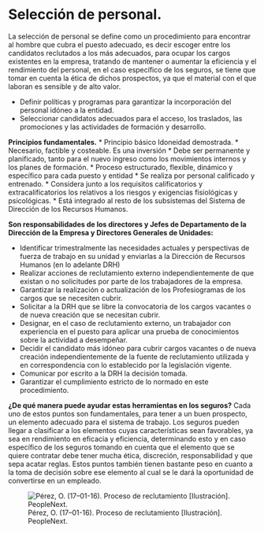 # Selección de personal. 
La selección de personal se define como un procedimiento para encontrar al hombre que cubra el puesto adecuado, es decir escoger entre los candidatos reclutados a los más adecuados, para ocupar los cargos existentes en la empresa, tratando de mantener o aumentar la eficiencia y el rendimiento del personal, en el caso específico de los seguros, se tiene que tomar en cuenta la ética de dichos prospectos, ya que el material con el que laboran es sensible y de alto valor.

*	Definir políticas y programas para garantizar la incorporación del personal idóneo a la entidad.
*	Seleccionar candidatos adecuados para el acceso, los traslados, las promociones y las actividades de formación y desarrollo.
 
**Principios fundamentales.**
*	Principio básico Idoneidad demostrada.
*	Necesario, factible y costeable. Es una inversión
*	Debe ser permanente y planificado, tanto para el nuevo ingreso como los movimientos internos y los planes de formación.
*	Proceso estructurado, flexible, dinámico y específico para cada puesto y entidad
*	Se realiza por personal calificado y entrenado.
*	Considera junto a los requisitos calificatorios y extracalificatorios los relativos a los riesgos y exigencias fisiológicas y psicológicas.
*	Está integrado al resto de los subsistemas del Sistema de Dirección de los Recursos Humanos.
 
**Son responsabilidades de los directores y Jefes de Departamento de la Dirección de la Empresa y Directores Generales de Unidades:**

*	Identificar trimestralmente las necesidades actuales y perspectivas de fuerza de trabajo en su unidad y enviarlas a la Dirección de Recursos Humanos (en lo adelante DRH)
*	Realizar acciones de reclutamiento externo independientemente de que existan o no solicitudes por parte de los trabajadores de la empresa.
*	Garantizar la realización o actualización de los Profesiogramas de los cargos que se necesiten cubrir.
*	Solicitar a la DRH que se libre la convocatoria de los cargos vacantes o de nueva creación que se necesitan cubrir.
*	Designar, en el caso de reclutamiento externo, un trabajador con experiencia en el puesto para aplicar una prueba de conocimientos sobre la actividad a desempeñar.
*	Decidir el candidato más idóneo para cubrir cargos vacantes o de nueva creación independientemente de la fuente de reclutamiento utilizada y en correspondencia con lo establecido por la legislación vigente.
*	Comunicar por escrito a la DRH la decisión tomada.
*	Garantizar el cumplimiento estricto de lo normado en este procedimiento.
 
**¿De qué manera puede ayudar estas herramientas en los seguros?**
Cada uno de estos puntos son fundamentales, para tener a un buen prospecto, un elemento adecuado para el sistema de trabajo.  Los seguros pueden llegar a clasificar a los elementos cuyas características sean favorables, ya sea en rendimiento en eficacia y eficiencia, determinando esto y en caso específico de los seguros tomando en cuenta que el elemento que se quiere contratar debe tener mucha ética, discreción, responsabilidad y que sepa acatar reglas. Estos puntos también tienen bastante peso en cuanto a la toma de decisión sobre ese elemento al cual se le dará la oportunidad de convertirse en un empleado.


![Pérez, O. (17–01-16). Proceso de reclutamiento [Ilustración]. PeopleNext.](https://info.corponet.com.mx/hubfs/Imported_Blog_Media/consejos_reclutamiento_y_seleccion-2.png)

